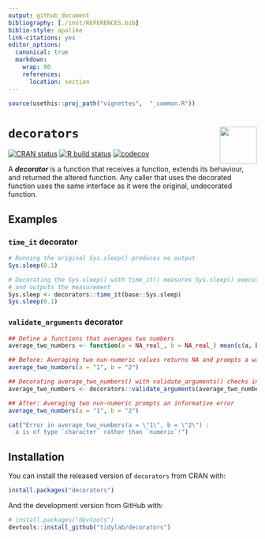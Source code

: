 ---
output: github_document
bibliography: [./inst/REFERENCES.bib]
biblio-style: apalike
link-citations: yes
editor_options: 
  canonical: true
  markdown: 
    wrap: 80
    references: 
      location: section
---

```{r, include = FALSE}
source(usethis::proj_path("vignettes",  "_common.R"))
```

# `decorators` <img src="https://raw.githubusercontent.com/tidylab/decorators/master/pkgdown/logo.png" align="right" style="float:right; height:75px"/>

<!-- badges: start -->

[![CRAN
status](https://www.r-pkg.org/badges/version/decorators)](https://CRAN.R-project.org/package=decorators)
[![R build
status](https://github.com/tidylab/decorators/workflows/R-CMD-check/badge.svg)](https://github.com/tidylab/decorators/actions)
[![codecov](https://app.codecov.io/gh/tidylab/decorators/branch/master/graph/badge.svg?token=U6FL5N32FL)](https://app.codecov.io/gh/tidylab/decorators)

<!-- badges: end -->


A ***decorator*** is a function that receives a function, extends its behaviour, and
returned the altered function. Any caller that uses the decorated function uses
the same interface as it were the original, undecorated function.

## Examples

### `time_it` decorator

```{r, echo=TRUE}
# Running the original Sys.sleep() produces no output
Sys.sleep(0.1)

# Decorating the Sys.sleep() with time_it() measures Sys.sleep() execution time 
# and outputs the measurement   
Sys.sleep <- decorators::time_it(base::Sys.sleep)
Sys.sleep(0.1)
```    

### `validate_arguments` decorator

```{r, echo=TRUE}
## Define a functions that averages two numbers
average_two_numbers <- function(a = NA_real_, b = NA_real_) mean(c(a, b))

## Before: Averaging two nun-numeric values returns NA and prompts a warning
average_two_numbers(a = "1", b = "2")
```
```{r, echo=TRUE, eval=FALSE}
## Decorating average_two_numbers() with validate_arguments() checks input types
average_two_numbers <- decorators::validate_arguments(average_two_numbers)

## After: Averaging two nun-numeric prompts an informative error
average_two_numbers(a = "1", b = "2")
```
```{r}
cat("Error in average_two_numbers(a = \"1\", b = \"2\") : 
  a is of type `character` rather than `numeric`!")
```


## Installation

You can install the released version of `decorators` from CRAN with:

``` r
install.packages("decorators")
```

And the development version from GitHub with:

``` r
# install.packages("devtools")
devtools::install_github("tidylab/decorators")
```
